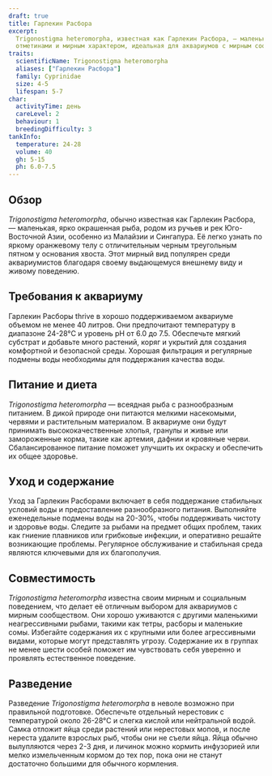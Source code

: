 ```yaml
---
draft: true
title: Гарлекин Расбора
excerpt:
  Trigonostigma heteromorpha, известная как Гарлекин Расбора, — маленькая, ярко окрашенная рыба с отличительными
  отметинами и мирным характером, идеальная для аквариумов с мирным сообществом.
traits:
  scientificName: Trigonostigma heteromorpha
  aliases: ["Гарлекин Расбора"]
  family: Cyprinidae
  size: 4-5
  lifespan: 5-7
char:
  activityTime: день
  careLevel: 2
  behaviour: 1
  breedingDifficulty: 3
tankInfo:
  temperature: 24-28
  volume: 40
  gh: 5-15
  ph: 6.0-7.5
---
```


## Обзор

_Trigonostigma heteromorpha_, обычно известная как Гарлекин Расбора, — маленькая, ярко окрашенная рыба, родом из ручьев
и рек Юго-Восточной Азии, особенно из Малайзии и Сингапура. Её легко узнать по яркому оранжевому телу с отличительным
черным треугольным пятном у основания хвоста. Этот мирный вид популярен среди аквариумистов благодаря своему выдающемуся
внешнему виду и живому поведению.

## Требования к аквариуму

Гарлекин Расборы thrive в хорошо поддерживаемом аквариуме объемом не менее 40 литров. Они предпочитают температуру в
диапазоне 24-28°C и уровень pH от 6.0 до 7.5. Обеспечьте мягкий субстрат и добавьте много растений, коряг и укрытий для
создания комфортной и безопасной среды. Хорошая фильтрация и регулярные подмены воды необходимы для поддержания качества
воды.

## Питание и диета

_Trigonostigma heteromorpha_ — всеядная рыба с разнообразным питанием. В дикой природе они питаются мелкими насекомыми,
червями и растительным материалом. В аквариуме они будут принимать высококачественные хлопья, гранулы и живые или
замороженные корма, такие как артемия, дафнии и кровяные черви. Сбалансированное питание поможет улучшить их окраску и
обеспечить их общее здоровье.

## Уход и содержание

Уход за Гарлекин Расборами включает в себя поддержание стабильных условий воды и предоставление разнообразного питания.
Выполняйте еженедельные подмены воды на 20-30%, чтобы поддерживать чистоту и здоровье воды. Следите за рыбами на предмет
общих проблем, таких как гниение плавников или грибковые инфекции, и оперативно решайте возникающие проблемы. Регулярное
обслуживание и стабильная среда являются ключевыми для их благополучия.

## Совместимость

_Trigonostigma heteromorpha_ известна своим мирным и социальным поведением, что делает её отличным выбором для
аквариумов с мирным сообществом. Они хорошо уживаются с другими маленькими неагрессивными рыбами, такими как тетры,
расборы и маленькие сомы. Избегайте содержания их с крупными или более агрессивными видами, которые могут представлять
угрозу. Содержание их в группах не менее шести особей поможет им чувствовать себя уверенно и проявлять естественное
поведение.

## Разведение

Разведение _Trigonostigma heteromorpha_ в неволе возможно при правильной подготовке. Обеспечьте отдельный нерестовик с
температурой около 26-28°C и слегка кислой или нейтральной водой. Самка отложит яйца среди растений или нерестовых
мопов, и после нереста удалите взрослых рыб, чтобы они не съели яйца. Яйца обычно вылупляются через 2-3 дня, и личинок
можно кормить инфузорией или мелко измельченным кормом до тех пор, пока они не станут достаточно большими для обычного
кормления.

